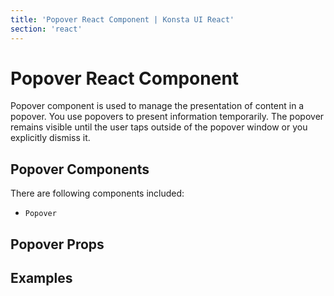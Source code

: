```yaml
---
title: 'Popover React Component | Konsta UI React'
section: 'react'
---
```



# Popover React Component

Popover component is used to manage the presentation of content in a popover. You use popovers to present information temporarily. The popover remains visible until the user taps outside of the popover window or you explicitly dismiss it.

## Popover Components

There are following components included:

- `Popover`

## Popover Props

<PopoverProps />

## Examples

<PopoverExample />
